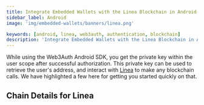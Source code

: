 ```yaml
---
title: Integrate Embedded Wallets with the Linea Blockchain in Android
sidebar_label: Android
image: 'img/embedded-wallets/banners/linea.png'

keywords: [android, linea, web3auth, authentication, blockchain]
description: 'Integrate Embedded Wallets with the Linea Blockchain in Android | Embedded Wallets'
---
```



While using the Web3Auth Android SDK, you get the private key within the user scope after successful authorization. This private key can be used to retrieve the user's address, and interact with [Linea](https://linea.build/) to make any blockchain calls. We have highlighted a few here for getting you started quickly on that.

## Chain Details for Linea

<ChainDetailsLinea />

<EVMInteraction />
